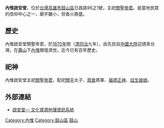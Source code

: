 {{東亞廟宇
| name = 內惟啟安堂
| img = File:內惟啟安堂.jpg
| img_capt = 
| image_width = 300px
| location = {{ROC-TWN}}[[高雄市|高雄市]][[鼓山區|鼓山區]]日昌路96之1號
| god = [[關聖帝君|關聖帝君]]
| type = 
| struct =  
| open_year ={{QIN}}[[同治|同治]]九年（1870年）創建
| cere_date =
| mass_rapid_transit =
| bus =  
|}}
'''內惟啟安堂'''，位於[[台灣|台灣]][[高雄市|高雄市]][[鼓山區|鼓山區]]日昌路96之1號，主祀[[關聖帝君|關聖帝君]]。是當地民眾的信仰中心之一，廟宇雖小，但香火鼎盛。

==歷史==
內惟啟安堂關聖帝君，於[[1870年|1870年]]間（[[清|清]][[同治|同治]]九年），由先民自[[中國大陸|中國大陸]]迎請來台灣。在[[壽山_(高雄市)|壽山]]下[[內惟|內惟]]開壇濟世。迄今已有百年歷史。

==祀神==
內惟啟安堂主祀[[關聖帝君|關聖帝君]]，配祀[[關平|關平]]太子、[[周倉|周倉]]將軍、[[福德正神|福德正神]]、[[註生娘娘|註生娘娘]]。

==外部連結==
*[http://crgis.rchss.sinica.edu.tw/temples/KaohsiungCity/gushan/64002006-QAT 啟安堂— 文化資源地理資訊系統] {{Wayback|url=http://crgis.rchss.sinica.edu.tw/temples/KaohsiungCity/gushan/64002006-QAT |date=20210119153706 }}

[[Category:內惟|Category:內惟]]
[[Category:鼓山區|Category:鼓山區]]
[[Category:高雄市關帝廟|鼓山]]

{{道教小作品}}
{{TW-stub}}
